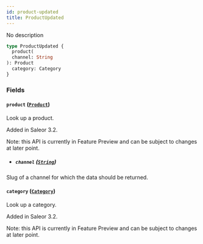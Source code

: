 ```yaml
---
id: product-updated
title: ProductUpdated
---
```



No description

```graphql
type ProductUpdated {
  product(
  channel: String
): Product
  category: Category
}
```


### Fields

#### `product` ([`Product`](../../../developer/api-reference/objects/product))

Look up a product.

Added in Saleor 3.2.

Note: this API is currently in Feature Preview and can be subject to changes at later point.
- ##### `channel` ([`String`](../../../developer/api-reference/scalars/string))

Slug of a channel for which the data should be returned.


#### `category` ([`Category`](../../../developer/api-reference/objects/category))

Look up a category.

Added in Saleor 3.2.

Note: this API is currently in Feature Preview and can be subject to changes at later point.




